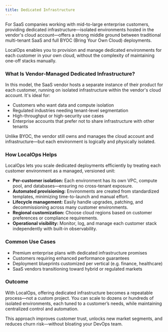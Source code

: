 ```yaml
---
title: Dedicated Infrastructure
---
```


For SaaS companies working with mid-to-large enterprise customers, providing dedicated infrastructure—isolated
environments hosted in the vendor's cloud account—offers a strong middle ground between traditional multi-tenant SaaS
and full BYOC (Bring Your Own Cloud) deployments.

LocalOps enables you to provision and manage dedicated environments for each customer in your own cloud, without the
complexity of maintaining one-off stacks manually.

### What Is Vendor-Managed Dedicated Infrastructure?

In this model, the SaaS vendor hosts a separate instance of their product for each customer, running on isolated
infrastructure within the vendor's cloud account. It's ideal for:

- Customers who want data and compute isolation
- Regulated industries needing tenant-level segmentation
- High-throughput or high-security use cases
- Enterprise accounts that prefer not to share infrastructure with other tenants

Unlike BYOC, the vendor still owns and manages the cloud account and infrastructure—but each environment is logically
and physically isolated.

### How LocalOps Helps

LocalOps lets you scale dedicated deployments efficiently by treating each customer environment as a managed, versioned
unit:

- **Per-customer isolation:** Each environment has its own VPC, compute pool, and databases—ensuring no cross-tenant
  exposure.
- **Automated provisioning:** Environments are created from standardized templates, minimizing time-to-launch and manual
  effort.
- **Lifecycle management:** Easily handle upgrades, patching, and decommissioning across many customer environments.
- **Regional customization:** Choose cloud regions based on customer preferences or compliance requirements.
- **Operational visibility:** Monitor, log, and manage each customer stack independently with built-in observability.

### Common Use Cases

- Premium enterprise plans with dedicated infrastructure promises
- Customers requiring enhanced performance guarantees
- Deployment blueprints customized per vertical (e.g. finance, healthcare)
- SaaS vendors transitioning toward hybrid or regulated markets

### Outcome

With LocalOps, offering dedicated infrastructure becomes a repeatable process—not a custom project. You can scale to
dozens or hundreds of isolated environments, each tuned to a customer’s needs, while maintaining centralized control and
automation.

This approach improves customer trust, unlocks new market segments, and reduces churn risk—without bloating your DevOps
team.
